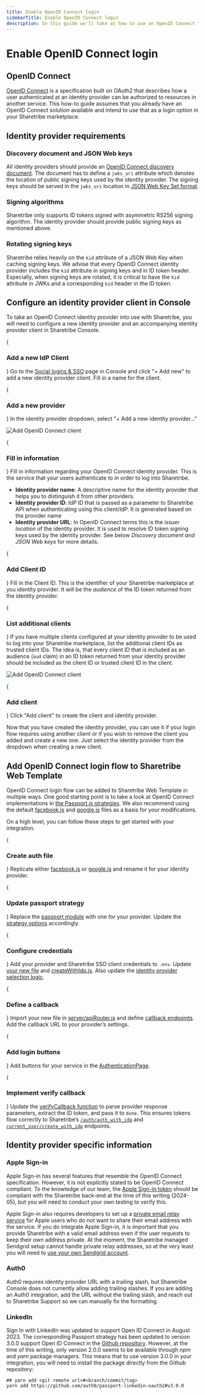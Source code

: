 ```yaml
---
title: Enable OpenID Connect login
sidebarTitle: Enable OpenID Connect login
description: In this guide we'll take at how to use an OpenID Connect login solution with a Sharetribe marketplace.
---
```



# Enable OpenID Connect login

## OpenID Connect

[OpenID Connect](https://openid.net/specs/openid-connect-core-1_0.html)
is a specification built on OAuth2 that describes how a user
authenticated at an identity provider can be authorized to resources in
another service. This how-to guide assumes that you already have an
OpenID Connect solution available and intend to use that as a login
option in your Sharetribe marketplace.

## Identity provider requirements

### Discovery document and JSON Web keys

All identity providers should provide an
[OpenID Connect discovery document](https://openid.net/specs/openid-connect-discovery-1_0.html).
The document has to define a `jwks_uri` attribute which denotes the
location of public signing keys used by the identity provider. The
signing keys should be served in the `jwks_uri` location in
[JSON Web Key Set format](https://tools.ietf.org/html/draft-ietf-jose-json-web-key-41).

### Signing algorithms

Sharetribe only supports ID tokens signed with asymmetric RS256 signing
algorithm. The identity provider should provide public signing keys as
mentioned above.

### Rotating signing keys

Sharetribe relies heavily on the `kid` attribute of a JSON Web Key when
caching signing keys. We advise that every OpenID Connect identity
provider includes the `kid` attribute in signing keys and in ID token
header. Especially, when signing keys are rotated, it is critical to
have the `kid` attribute in JWKs and a corresponding `kid` header in the
ID token.

## Configure an identity provider client in Console

To take an OpenID Connect identity provider into use with Sharetribe,
you will need to configure a new identity provider and an accompanying
identity provider client in Sharetribe Console.

<Steps>

{<h3>Add a new IdP Client</h3>}
Go to the
[Social logins & SSO](https://console.sharetribe.com/advanced/social-logins-and-sso)
page in Console and click "+ Add new" to add a new identity provider
client. Fill in a name for the client.

{<h3>Add a new provider</h3>}
In the identity provider dropdown, select "+ Add a new identity
provider..."

![Add OpenID Connect client](./oidc-client-1.png)

{<h3>Fill in information</h3>}
Fill in information regarding your OpenID Connect identity provider.
This is the service that your users authenticate to in order to log
into Sharetribe.

- **Identity provider name**: A descriptive name for the identity
  provider that helps you to distinguish it from other providers.
- **Identity provider ID**: IdP ID that is passed as a parameter to
  Sharetribe API when authenticating using this client/IdP. It is
  generated based on the provider name
- **Identity provider URL**: In OpenID Connect terms this is the
  _issuer location_ of the identity provider. It is used to resolve
  ID token signing keys used by the identity provider. See below
  _Discovery document and JSON Web keys_ for more details.

{<h3>Add Client ID</h3>}
Fill in the Client ID. This is the identifier of your Sharetribe
marketplace at you identity provider. It will be the _audience_ of
the ID token returned from the identity provider.

{<h3>List additional clients</h3>}
If you have multiple clients configured at your identity provider to
be used to log into your Sharetribe marketplace, list the additional
client IDs as trusted client IDs. The idea is, that every client ID
that is included as an audience (`aud` claim) in an ID token returned
from your identity provider should be included as the client ID or
trusted client ID in the client.

![Add OpenID Connect client](./oidc-client-2.png)

{<h3>Add client</h3>}
Click "Add client" to create the client and identity provider.

</Steps>

Now that you have created the identity provider, you can use it if your
login flow requires using another client or if you wish to remove the
client you added and create a new one. Just select the identity provider
from the dropdown when creating a new client.

## Add OpenID Connect login flow to Sharetribe Web Template

OpenID Connect login flow can be added to Sharetribe Web Template in
multiple ways. One good starting point is to take a look at OpenID
Connect implementations in
[the Passport.js strategies](http://www.passportjs.org). We also
recommend using the default
[facebook.js](https://github.com/sharetribe/web-template/blob/main/server/api/auth/facebook.js)
and
[google.js](https://github.com/sharetribe/web-template/blob/main/server/api/auth/google.js)
files as a basis for your modifications.

On a high level, you can follow these steps to get started with your
integration.

<Steps>

{<h3>Create auth file</h3>}
Replicate either
[facebook.js](https://github.com/sharetribe/web-template/blob/main/server/api/auth/facebook.js)
or
[google.js](https://github.com/sharetribe/web-template/blob/main/server/api/auth/google.js)
and rename it for your identity provider.

{<h3>Update passport strategy</h3>}
Replace the
[passport module](https://github.com/sharetribe/web-template/blob/main/server/api/auth/facebook.js#L2)
with one for your provider. Update the
[strategy options](https://github.com/sharetribe/web-template/blob/main/server/api/auth/facebook.js#L22-L28)
accordingly.

{<h3>Configure credentials</h3>}
Add your provider and Sharetribe SSO client credentials to `.env`. Update
[your new file](https://github.com/sharetribe/web-template/blob/main/server/api/auth/facebook.js#L8-L9)
and
[createWithIdp.js](https://github.com/sharetribe/web-template/blob/main/server/api/auth/createUserWithIdp.js#L12-L16).
Also update the
[identity provider selection logic](https://github.com/sharetribe/web-template/blob/main/server/api/auth/createUserWithIdp.js#L49-L50).

{<h3>Define a callback</h3>}
Import your new file in
[server/apiRouter.js](https://github.com/sharetribe/web-template/blob/main/server/apiRouter.js#L21)
and define
[callback endpoints](https://github.com/sharetribe/web-template/blob/main/server/apiRouter.js#L65-L71).
Add the callback URL to your provider’s settings.

{<h3>Add login buttons</h3>}
Add buttons for your service in the
[AuthenticationPage](https://github.com/sharetribe/web-template/blob/main/src/containers/AuthenticationPage/AuthenticationPage.js#L60).

{<h3>Implement verify callback</h3>}
Update the
[verifyCallback function](https://github.com/sharetribe/web-template/blob/main/server/api/auth/facebook.js#L45-L61)
to parse provider response parameters, extract the ID token, and pass it to `done`. This ensures tokens flow correctly to Sharetribe’s
[`/auth/auth_with_idp`](https://www.sharetribe.com/api-reference/authentication.html#issuing-tokens-with-an-identity-provider)
and
[`current_user/create_with_idp`](https://www.sharetribe.com/api-reference/marketplace.html#create-user-with-an-identity-provider)
endpoints.

</Steps>

## Identity provider specific information

### Apple Sign-in

Apple Sign-in has several features that resemble the OpenID Connect
specification. However, it is not explicitly stated to be OpenID Connect
compliant. To the knowledge of our team, the
[Apple Sign-in token](https://developer.apple.com/documentation/signinwithapple/authenticating-users-with-sign-in-with-apple)
should be compliant with the Sharetribe back-end at the time of this
writing (2024-05), but you will need to conduct your own testing to
verify this.

Apple Sign-in also requires developers to set up a
[private email relay service](https://developer.apple.com/documentation/signinwithapple/communicating-using-the-private-email-relay-service/)
for Apple users who do not want to share their email address with the
service. If you do integrate Apple Sign-in, it is important that you
provide Sharetribe with a valid email address even if the user requests
to keep their own address private. At the moment, the Sharetribe managed
Sendgrid setup cannot handle private relay addresses, so at the very
least you will need to
[use your own Sendgrid account](/how-to/set-up-outgoing-email-settings/#using-your-own-sendgrid-account).

### Auth0

Auth0 requires identity provider URL with a trailing slash, but
Sharetribe Console does not currently allow adding trailing slashes. If
you are adding an Auth0 integration, add the URL without the trailing
slash, and reach out to Sharetribe Support so we can manually fix the
formatting.

### LinkedIn

Sign In with LinkedIn was updated to support Open ID Connect in
August 2023. The corresponding Passport strategy has been updated to
version 3.0.0 support Open ID Connect in the
[Github repository](https://github.com/auth0/passport-linkedin-oauth2).
However, at the time of this writing, only version 2.0.0 seems to be
available through _npm_ and _yarn_ package managers. This means that to
use version 3.0.0 in your integration, you will need to install the
package directly from the Github repository:

```shell
## yarn add <git remote url>#<branch/commit/tag>
yarn add https://github.com/auth0/passport-linkedin-oauth2#v3.0.0
```

